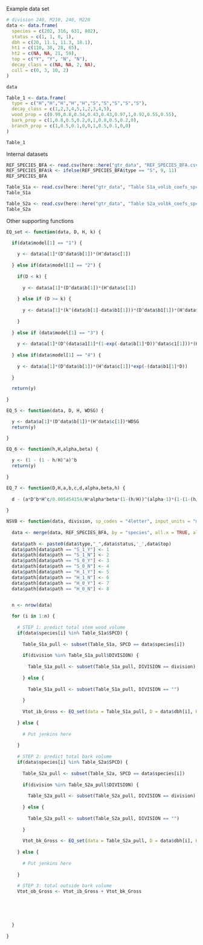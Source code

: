 
Example data set 
```r
# division 240, M210, 240, M220 
data <- data.frame(
  species = c(202, 316, 631, 802),
  status = c(1, 1, 0, 1),
  dbh = c(20, 11.1, 11.3, 18.1),
  ht1 = c(110, 38, 28, 65),
  ht2 = c(NA, NA, 21, 59),
  top = c("Y", "Y", "N", "N"),
  decay_class = c(NA, NA, 2, NA),
  cull = c(0, 3, 10, 2)
)

data
```

```r
Table_1 <- data.frame(
  type = c("H","H","H","H","H","S","S","S","S","S"),
  decay_class = c(1,2,3,4,5,1,2,3,4,5),
  wood_prop = c(0.99,0.8,0.54,0.43,0.43,0.97,1,0.92,0.55,0.55),
  bark_prop = c(1,0.8,0.5,0.2,0,1,0.8,0.5,0.2,0),
  branch_prop = c(1,0.5,0.1,0,0,1,0.5,0.1,0,0)
)

Table_1
```

Internal datasets 
```r
REF_SPECIES_BFA <- read.csv(here::here("gtr_data", "REF_SPECIES_BFA.csv"))
REF_SPECIES_BFA$k <- ifelse(REF_SPECIES_BFA$type == "S", 9, 11)
REF_SPECIES_BFA
```

```r
Table_S1a <- read.csv(here::here("gtr_data", "Table S1a_volib_coefs_spcd.csv"))
Table_S1a
```

```r
Table_S2a <- read.csv(here::here("gtr_data", "Table S2a_volbk_coefs_spcd.csv"))
Table_S2a
```


Other supporting functions 
```r
EQ_set <- function(data, D, H, k) {
  
  if(data$model[1] == "1") {

    y <- data$a[1]*(D^data$b[1])*(H^data$c[1]) 
  
  } else if(data$model[1] == "2") {
      
    if(D < k) {
        
      y <- data$a[1]*(D^data$b[1])*(H^data$c[1])
        
    } else if (D >= k) {
        
      y <- data$a[1]*(k^(data$b[1]-data$b1[1]))*(D^data$b1[1])*(H^data$c[1]) 
        
    }
      
  } else if (data$model[1] == "3") {
  
    y <- data$a[1]*(D^(data$a1[1]*(1-exp(-data$b[1]*D))^data$c1[1]))*(H^data$c[1])
  
  } else if(data$model[1] == "4") {
  
    y <- data$a[1]*(D^data$b[1])*(H^data$c[1])*exp(-(data$b1[1]*D))
  
  }

  return(y)
  
}
```

```r
EQ_5 <- function(data, D, H, WDSG) {

  y <- data$a[1]*(D^data$b[1])*(H^data$c[1])*WDSG
  return(y)

}
```

```r
EQ_6 <- function(h,H,alpha,beta) {
  
  y <- (1 - (1 - h/H)^a)^b
  return(y)
  
}
```

```r
EQ_7 <- function(D,H,a,b,c,d,alpha,beta,h) {
  
  d - (a*D^b*H^c/0.005454154/H*alpha*beta*(1-(h/H))^(alpha-1)*(1-(1-(h/H))^alpha)^(beta-1))^0.5
  
}
```

```r
NSVB <- function(data, division, sp_codes = "4letter", input_units = "metric", output_units = "metric") {
  
  data <- merge(data, REF_SPECIES_BFA, by = "species", all.x = TRUE, all.y = FALSE)
  
  data$path <- paste0(data$type,"_",data$status,'_',data$top)
  data$path[data$path == "S_1_Y"] <- 1
  data$path[data$path == "S_1_N"] <- 2
  data$path[data$path == "S_0_Y"] <- 3
  data$path[data$path == "S_0_N"] <- 4
  data$path[data$path == "H_1_Y"] <- 5
  data$path[data$path == "H_1_N"] <- 6
  data$path[data$path == "H_0_Y"] <- 7
  data$path[data$path == "H_0_N"] <- 8

  
  n <- nrow(data)

  for (i in 1:n) {
  
    # STEP 1: predict total stem wood volume 
    if(data$species[i] %in% Table_S1a$SPCD) {
  
      Table_S1a_pull <- subset(Table_S1a, SPCD == data$species[i])
  
      if(division %in% Table_S1a_pull$DIVISION) {
    
        Table_S1a_pull <- subset(Table_S1a_pull, DIVISION == division)
      
      } else {
      
        Table_S1a_pull <- subset(Table_S1a_pull, DIVISION == "")
      
      }
      
      Vtot_ib_Gross <- EQ_set(data = Table_S1a_pull, D = data$dbh[i], H = data$ht1[i], k = data$k[i])
  
    } else {
      
      # Put jenkins here 
      
    }
    
    # STEP 2: predict total bark volume 
    if(data$species[i] %in% Table_S2a$SPCD) {
  
      Table_S2a_pull <- subset(Table_S2a, SPCD == data$species[i])
  
      if(division %in% Table_S2a_pull$DIVISION) {
    
        Table_S2a_pull <- subset(Table_S2a_pull, DIVISION == division)
      
      } else {
      
        Table_S2a_pull <- subset(Table_S2a_pull, DIVISION == "")
      
      }
      
      Vtot_bk_Gross <- EQ_set(data = Table_S2a_pull, D = data$dbh[i], H = data$ht1[i], k = data$k[i])
  
    } else {
      
      # Put jenkins here 
      
    }
    
    # STEP 3: total outside bark volume 
    Vtot_ob_Gross <- Vtot_ib_Gross + Vtot_bk_Gross 
    
    
    
    
    
  }
  
}



```


